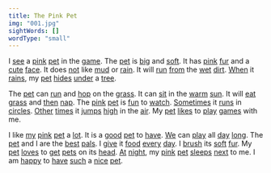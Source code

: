 ```yaml
---
title: The Pink Pet
img: "001.jpg"
sightWords: []
wordType: "small"
---
```


I <u>see</u> a <u>pink</u> <u>pet</u> in the <u>game</u>. The <u>pet</u> is <u>big</u> and <u>soft</u>. It has <u>pink</u> <u>fur</u> and a <u>cute</u> <u>face</u>. It does <u>not</u> like <u>mud</u> or <u>rain</u>. It will <u>run</u> <u>from</u> the <u>wet</u> <u>dirt</u>. <u>When</u> it <u>rains</u>, my <u>pet</u> <u>hides</u> <u>under</u> a <u>tree</u>.

The <u>pet</u> can <u>run</u> and <u>hop</u> on the <u>grass</u>. It can <u>sit</u> in the <u>warm</u> <u>sun</u>. It will <u>eat</u> <u>grass</u> and <u>then</u> <u>nap</u>. The <u>pink</u> <u>pet</u> is <u>fun</u> to <u>watch</u>. <u>Sometimes</u> it <u>runs</u> in <u>circles</u>. <u>Other</u> <u>times</u> it <u>jumps</u> <u>high</u> in the <u>air</u>. My <u>pet</u> <u>likes</u> to <u>play</u> <u>games</u> with me.

I like <u>my</u> <u>pink</u> <u>pet</u> a <u>lot</u>. It is a <u>good</u> <u>pet</u> to <u>have</u>. <u>We</u> can <u>play</u> all <u>day</u> <u>long</u>. The <u>pet</u> and I are the <u>best</u> <u>pals</u>. I <u>give</u> it <u>food</u> <u>every</u> <u>day</u>. I <u>brush</u> its <u>soft</u> <u>fur</u>. My <u>pet</u> <u>loves</u> to <u>get</u> <u>pets</u> on its <u>head</u>. <u>At</u> <u>night</u>, my <u>pink</u> <u>pet</u> <u>sleeps</u> <u>next</u> to me. I am <u>happy</u> to <u>have</u> <u>such</u> a <u>nice</u> <u>pet</u>.